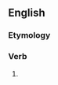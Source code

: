 ==English==

===Etymology===
{{suffix|walk|est|lang=en}}

===Verb===
{{head|en|verb form}}

# {{en-archaic second-person singular of|walk}}